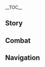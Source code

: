 {{CharacterTabs}}
{{LanguageTabs}}
__TOC__
==Story==
{{VO/Story
|character           = Baizhu
|language            = ko
|name                = 백출

<!-- Hello -->
|vo_01_01_title      = 첫 만남…
|vo_01_01_subtitle   = Hello
|vo_01_01_file       = VO_{language}{character} Hello.ogg
|vo_01_01_tx         = 네, 저는 「불복려」의 의사 백출입니다. 어디가 불편하시죠? 언제부터 아팠나요? 편하게 말해주세요… 네? 그냥 절 만나러 오신 거라고요? 죄송하지만 조금 기다려주세요. 기다리고 계신 환자분 먼저 봐 드리고 다시 얘기하죠
|vo_01_01_rm         = 

<!-- Chats -->
|vo_02_01_title      = 잡담·느린 템포
|vo_02_01_subtitle   = Chat: Let's Slow Down
|vo_02_01_file       = VO_{language}{character} Chat - Let's Slow Down.ogg
|vo_02_01_tx         = '''백출:''' 햇살도 좋고 바람도 선선하니 천천히 즐기며 가죠<br>'''장생:''' 너 숨차서 그러는 거지?
|vo_02_01_rm         = 
|vo_02_02_title      = 잡담·자연의 섭리
|vo_02_02_subtitle   = Chat: Natural Laws
|vo_02_02_file       = VO_{language}{character} Chat - Natural Laws.ogg
|vo_02_02_tx         = 삶과 죽음은 자연의 섭리니 거스를 수 없다라, 후후… 해보지 않으면 그 섭리의 한계가 어디인지 누가 알겠습니까?
|vo_02_02_rm         = 
|vo_02_03_title      = 잡담·체질
|vo_02_03_subtitle   = Chat: Physical Condition
|vo_02_03_file       = VO_{language}{character} Chat - Physical Condition.ogg
|vo_02_03_tx         = 콜록… 콜록… 오랜 고질병입니다. 별일 아니니 걱정하지 마세요
|vo_02_03_rm         = 

<!-- Weather -->
|vo_03_01_title      = 비가 올 때…
|vo_03_01_subtitle   = When It Rains
|vo_03_01_file       = VO_{language}{character} When It Rains.ogg
|vo_03_01_tx         = 비가 오면 습하고 추워지니 적당히 피할 곳을 찾도록 하죠
|vo_03_01_rm         = 
|vo_03_02_title      = 번개가 칠 때…
|vo_03_02_subtitle   = When Thunder Strikes
|vo_03_02_file       = VO_{language}{character} When Thunder Strikes.ogg
|vo_03_02_tx         = 무서워하지 말고 앞을 보세요. 나무 아래는 피하고 조심하면 벼락에 맞을 일은 없을 겁니다
|vo_03_02_rm         = 
|vo_03_03_title      = 눈이 올 때…
|vo_03_03_subtitle   = When It Snows
|vo_03_03_file       = VO_{language}{character} When It Snows.ogg
|vo_03_03_tx         = '''장생:''' …춥고, 졸려<br>'''백출:''' 장생? 벌써 잠든 건가…
|vo_03_03_rm         = 
|vo_03_04_title      = 햇살이 좋을 때…
|vo_03_04_subtitle   = When the Sun Is Out
|vo_03_04_file       = VO_{language}{character} When the Sun Is Out.ogg
|vo_03_04_tx         = '''백출:''' 날이 좋네. 「불복려」에 새로 들인 약초는…<br>'''장생:''' 걱정하지 마. 치치가 까먹었어도 아규가 알아서 잘 널어뒀겠지. 그러니까 햇볕이나 쬐자<br>'''백출:''' 그렇겠네
|vo_03_04_rm         = 
|vo_03_05_title      = 강풍이 불 때…
|vo_03_05_subtitle   = When the Wind Is Blowing
|vo_03_05_file       = VO_{language}{character} When the Wind Is Blowing.ogg
|vo_03_05_tx         = 바람이 이렇게 센데도 몸을 피하지 않는 건가요? 이런, 몸을 아끼셔야죠
|vo_03_05_rm         = 

<!-- Greetings -->
|vo_04_01_title      = 아침 인사…
|vo_04_01_subtitle   = Good Morning
|vo_04_01_file       = VO_{language}{character} Good Morning.ogg
|vo_04_01_tx         = 좋은 아침입니다. 전 식사하기 전 차를 마시곤 하는데, 한 잔 드릴까요?
|vo_04_01_rm         = 
|vo_04_02_title      = 점심 인사…
|vo_04_02_subtitle   = Good Afternoon
|vo_04_02_file       = VO_{language}{character} Good Afternoon.ogg
|vo_04_02_tx         = 식사 후엔 오래 앉아 계시지 마세요. 가볍게 걷는 편이 소화에 도움이 된답니다
|vo_04_02_rm         = 
|vo_04_03_title      = 저녁 인사…
|vo_04_03_subtitle   = Good Evening
|vo_04_03_file       = VO_{language}{character} Good Evening.ogg
|vo_04_03_tx         = 좋은 저녁이군요. 진료 때문이라면 죄송하지만 「불복려」 의사의 진료 시간은 끝났습니다. 물론 급한 일이라면 얘기가 다르겠지만요. 단지 절 보러 오신 거라면… 마침 잘됐군요. 지금부턴 제 개인 시간이니까요
|vo_04_03_rm         = 
|vo_04_04_title      = 굿나잇…
|vo_04_04_subtitle   = Good Night
|vo_04_04_file       = VO_{language}{character} Good Night.ogg
|vo_04_04_tx         = 잠자리에 들기 싫다고요? 하품하고 계신데요
|vo_04_04_rm         = 

<!-- About -->
|vo_05_01_title      = 백출 자신에 대해·고금 의학
|vo_05_01_subtitle   = About {character}: Modern vs. Ancient Medicine
|vo_05_01_file       = VO_{language}{character} About {character} - Modern vs. Ancient Medicine.ogg
|vo_05_01_tx         = 스승님께서 선조들의 귀한 처방을 정리해 주시긴 했죠. 고대 의학이 오랫동안 그 효과를 입증해왔지만, 그렇다고 옛것에 얽매여선 안 돼요. 옛날과 지금은 환경도 풍속도 다르기 때문에 과거의 처방이 여전히 효과적이란 법은 없으니까요. 환자의 귀중한 생명 앞에서 옛 처방만 고수해서야 되겠습니까
|vo_05_01_rm         = 
|vo_05_02_title      = 백출 자신에 대해·의사의 마음
|vo_05_02_subtitle   = About {character}: Bolstering Hope
|vo_05_02_friendship = 4
|vo_05_02_file       = VO_{language}{character} About {character} - Bolstering Hope.ogg
|vo_05_02_tx         = 오랜 시간 병을 앓은 사람은 정신이 무너지기 마련이에요. 심각한 병이라면 더 말할 것도 없죠. 이때 가장 중요한 건 몸의 치료가 아닌 믿음을 주는 거예요. 환자 본인이 살 수 없다고 생각하며 삶에 대한 의지를 잃으면 아무리 뛰어난 의술도 소용없게 되니까요
|vo_05_02_rm         = 

<!-- About Us -->
|vo_06_01_title      = 우리에 대해·환자
|vo_06_01_subtitle   = About Us: Doctor-Patient Relationship
|vo_06_01_file       = VO_{language}{character} About Us - Doctor-Patient Relationship.ogg
|vo_06_01_tx         = 「불복려」에 오신 모든 분은 귀천을 가리지 않고 동등하게 대합니다. 당신도 마찬가지예요. 최선을 다해 진료할 겁니다
|vo_06_01_rm         = 
|vo_06_02_title      = 우리에 대해·약 테스트
|vo_06_02_subtitle   = About Us: Medicine Testing
|vo_06_02_friendship = 6
|vo_06_02_file       = VO_{language}{character} About Us - Medicine Testing.ogg
|vo_06_02_tx         = 누군가에게는 독인 것이 다른 누군가에겐 명약이 되기도 하죠. 약리학적으로 성립하는 일입니다. 하지만 일반 환자에겐 말하면 안 돼요. 제가 독약을 처방했다는 걸 알면 다시는 오려고 하지 않을 테니까요.<br>알면서도 두려워하지 않는 건 당신이 처음입니다. 식견이 넓은 여행자님답달까, 그럼 저도 안심하고 센 약들을 드려도 되겠군요? 안 그래도 테스트해볼 사람이 없어서 곤란하던 참이거든요, 후후
|vo_06_02_rm         = 

<!-- Miscellany I -->
|vo_07_01_title      = 「신의 눈」에 대해…
|vo_07_01_subtitle   = About the [[Vision]]
|vo_07_01_friendship = 4
|vo_07_01_file       = VO_{language}{character} About the Vision.ogg
|vo_07_01_tx         = 후후, 신께서도 이 오만한 자가 생사의 길을 탐구하는 걸 허락하셨나 봅니다. 고맙게도, 때마침 신의 눈이 와줬거든요
|vo_07_01_rm         = 
|vo_07_02_title      = 하고 싶은 이야기·정과
|vo_07_02_subtitle   = Something to Share: Candied Fruit
|vo_07_02_friendship = 4
|vo_07_02_file       = VO_{language}{character} Something to Share - Candied Fruit.ogg
|vo_07_02_tx         = 비웃으실지도 모르겠지만 사실 전 쓴 약을 싫어합니다. 아시다시피 체질이 이런 터라 약을 입에 달고 사는데, 약을 다 먹고 정과로 쓴맛을 달래고 있죠
|vo_07_02_rm         = 
|vo_07_03_title      = 하고 싶은 이야기·비약
|vo_07_03_subtitle   = Something to Share: Secret Medication
|vo_07_03_friendship = 4
|vo_07_03_file       = VO_{language}{character} Something to Share - Secret Medication.ogg
|vo_07_03_tx         = 전에 몸이 조금만 불편해도 큰 병을 얻은 줄 아는 분들이 있었는데, 아무리 설명해도 들은 체도 하지 않길래 달콤달콤꽃과 청심으로 백색 무취 환약을 만들어 그 의심이 과한 「환자」분들께 처방해 드렸어요. 안정을 되찾은 그들은 「병세」가 나아졌다며 제 「비약」의 효과를 칭찬하더군요. 그럴 수 있죠, 이해합니다
|vo_07_03_rm         = 
|vo_07_04_title      = 흥미있는 일…
|vo_07_04_subtitle   = Interesting Things
|vo_07_04_file       = VO_{language}{character} Interesting Things.ogg
|vo_07_04_tx         = 수메르의 우림에는 다양한 종류의 버섯이 있다더군요. 환각을 일으키는 버섯도 있다던데, 약재로서 가치가 있겠어요. 다만 직접 가볼 기회가 오질 않네요. 나중에 직접 볼 수 있으면 얼마나 좋을까요?
|vo_07_04_rm         = 

<!-- About Others -->
|vo_08_01_title      = 치치에 대해…
|vo_08_01_subtitle   = About [[Qiqi]]
|vo_08_01_friendship = 4
|vo_08_01_file       = VO_{language}{character} About Qiqi.ogg
|vo_08_01_tx         = 맞아요. 치치의 의식을 봉인한 건 선인의 비술입니다. 전 치치 덕분에 죽어가는 사람을 붙잡는 법을 알게 됐죠. 선인마저도 아이를 불쌍히 여겨 억지로 「이 세상」에 붙들어놓았는데, 제가 겸사겸사 그 아이를 거두는 것도 안 될 게 없겠죠
|vo_08_01_rm         = 
|vo_08_02_title      = 호두에 대해·각자의 길
|vo_08_02_subtitle   = About [[Hu Tao]]: Different Approach
|vo_08_02_friendship = 4
|vo_08_02_file       = VO_{language}{character} About Hu Tao - Different Approach.ogg
|vo_08_02_tx         = 가는 길이 다를 뿐, 호 당주님께 불만은 없습니다. 굳이 따지자면 오히려 호 당주님께서 절 경계하시죠
|vo_08_02_rm         = 
|vo_08_03_title      = 호두에 대해·피로
|vo_08_03_subtitle   = About Hu Tao: Exhausting Encounters
|vo_08_03_friendship = 6
|vo_08_03_file       = VO_{language}{character} About Hu Tao - Exhausting Encounters.ogg
|vo_08_03_tx         = '''백출:''' 호 당주님께서 장사하실 때 방식이나 방법에 신경을 써주시면 좋을 텐데 말이야<br>'''장생:''' 아, 「불복려」 앞에 와서 광고했던 일 말이구나?<br>'''백출:''' 하아, 할일 없다고 치치를 귀찮게 구는 것도 그만하셔야 할 텐데<br>'''장생:''' 사실 호 당주한테 불만이 잔뜩이지?<br>'''백출:''' 그럴 리가. 다만 당주님께서 치치를 데려가실 때마다 총무부에 부탁해서 찾아야 하니까, 조금 많이 피곤할 뿐이야
|vo_08_03_rm         = 
|vo_08_04_title      = 감우에 대해…
|vo_08_04_subtitle   = About [[Ganyu]]
|vo_08_04_friendship = 4
|vo_08_04_file       = VO_{language}{character} About Ganyu.ogg
|vo_08_04_tx         = 선인들은 선천적으로 몸이 강해 설사 병에 걸려도 약의 도움 없이 자연적으로 치유돼요. 다쳤을 때 의사의 도움 없이는 나을 수 없는 평범한 사람들과는 다르죠
|vo_08_04_rm         = 
|vo_08_05_title      = 각청에 대해…
|vo_08_05_subtitle   = About [[Keqing]]
|vo_08_05_friendship = 4
|vo_08_05_file       = VO_{language}{character} About Keqing.ogg
|vo_08_05_tx         = 종종 피로감이 드러나는 안면부 상태로 봤을 때 옥형성은 자주 밤을 새우는 데다 근심이 많은 것 같군요. 건강을 지키려면 일을 내려놓고 가만히 쉬어야 하지만, 워낙 진취적인 분이라 건강과 업무를 등가교환 하기로 마음먹으신 것 같았어요. 제가 말해봤자 듣지 않으시겠죠
|vo_08_05_rm         = 
|vo_08_06_title      = 요요에 대해…
|vo_08_06_subtitle   = About [[Yaoyao]]
|vo_08_06_friendship = 4
|vo_08_06_file       = VO_{language}{character} About Yaoyao.ogg
|vo_08_06_tx         = …같이 놀자며 치치를 찾아올 때마다 약이 쓰다고 불평하더군요. 그러면서 안 쓴 약은 없냐고 묻던데, 사람 살리는 약이 안 쓸 수도 있나요?
|vo_08_06_rm         = 
|vo_08_07_title      = 종려에 대해…
|vo_08_07_subtitle   = About [[Zhongli]]
|vo_08_07_friendship = 4
|vo_08_07_file       = VO_{language}{character} About Zhongli.ogg
|vo_08_07_tx         = 종려 씨는 워낙 박학다식하셔서 그런지 비주류 고대 의학에 관한 얘기가 나와도 막힘없이 대화를 이어가시더군요. 저한테 오지 않아도 분명 자신만의 치료 방법으로 발열 두통 같은 잔병들은 스스로 해결하실 것 같네요
|vo_08_07_rm         = 
|vo_08_08_title      = 소에 대해…
|vo_08_08_subtitle   = About [[Xiao]]
|vo_08_08_quest      = The Heart of Healing
|vo_08_08_friendship = 4
|vo_08_08_file       = VO_{language}{character} About Xiao.ogg
|vo_08_08_tx         = '''백출:''' 항마대성은 지키기 위해 싸우시죠. 참 자비로운 분이세요. 그분을 직접 뵌 적이 있는데, 기절하신 상태라 불복려로 모셔와 하루 동안 보살펴드렸죠. 다만 아쉽게도, 당시엔 그분의 정체를 몰랐고, 몇 마디 나눠보기도 전에 떠나셨습니다<br>'''장생:''' 그 후에 또 만났잖아. 아쉬울 건 또 뭐야<br>'''백출:''' 그것도 그렇네
|vo_08_08_rm         = 
|vo_08_09_title      = 타이나리에 대해…
|vo_08_09_subtitle   = About [[Tighnari]]
|vo_08_09_friendship = 4
|vo_08_09_file       = VO_{language}{character} About Tighnari.ogg
|vo_08_09_tx         = 수메르 아카데미아에 지인이 있으시다고요? 그러면 타이나리라는 분과 연결해주실 수 있을까요? 약초와 관련해서 여쭤보고 싶은 게 잔뜩 있거든요
|vo_08_09_rm         = 
|vo_08_10_title      = 가명에 대해…
|vo_08_10_subtitle   = About [[Gaming]]
|vo_08_10_friendship = 4
|vo_08_10_file       = VO_{language}{character} About Gaming.ogg
|vo_08_10_tx         = 다른 또래들에 비해 몸에 오래된 상처와 병이 많은 편인데, 올 때마다 꼭 새로 멍이 들거나 어딜 접질려서 오더군요. 하아… 말로 설득하는 건 안 통합니다. 전에 붕대 감는 법과 기본적인 상처 관리법을 알려줬는데 그거라도 도움이 됐으면 좋겠네요
|vo_08_10_rm         = 

<!-- More About -->
|vo_09_01_title      = 백출에 대해 알기·첫 번째
|vo_09_01_subtitle   = More About {character}: I
|vo_09_01_file       = VO_{language}{character} More About {character} - 01.ogg
|vo_09_01_tx         = 병을 고치는 의사에게 재밌는 게 뭐가 있겠습니까. 전설에 관심 있으신 거라면, 차라리 화유다관의 이야기꾼을 찾아가는 게 좋을 것 같네요
|vo_09_01_rm         = 
|vo_09_02_title      = 백출에 대해 알기·두 번째
|vo_09_02_subtitle   = More About {character}: II
|vo_09_02_quest      = The Heart of Healing
|vo_09_02_friendship = 3
|vo_09_02_file       = VO_{language}{character} More About {character} - 02.ogg
|vo_09_02_tx         = 심금을 울리는 이야기라니, 정말 모르겠는걸요. 스승님께 의학을 배우는 과정에서도 딱히 고난이랄 게 없었거든요. 그럭저럭 머리가 돌아간다는 것을 아시고는, 제게 맹세를 하게 하신 뒤 바로 제자로 받아주셨죠
|vo_09_02_rm         = 
|vo_09_03_title      = 백출에 대해 알기·세 번째
|vo_09_03_subtitle   = More About {character}: III
|vo_09_03_quest      = The Heart of Healing
|vo_09_03_friendship = 4
|vo_09_03_file       = VO_{language}{character} More About {character} - 03.ogg
|vo_09_03_tx         = 맹세는 단순했어요. 대략 이랬죠.<br>「…병으로 고통받는 이가 도움을 청할 때 그의 귀천을 묻지 않고, 앞뒤를 재지 않으며, 좋고 나쁨을 따지지 않는다. 환자의 고통을 자신의 것으로 여기며, 그렇게 만인의 의사가 될 것이다」
|vo_09_03_rm         = 
|vo_09_04_title      = 백출에 대해 알기·네 번째
|vo_09_04_subtitle   = More About {character}: IV
|vo_09_04_quest      = The Heart of Healing
|vo_09_04_friendship = 5
|vo_09_04_file       = VO_{language}{character} More About {character} - 04.ogg
|vo_09_04_tx         = 스승님의 말씀은 이해합니다. 외부 요소에 흔들리지 말고, 환자를 위해 더 고민하라는 거겠죠. 환자들을 위해 스스로를 희생하는, 참으로 정직하고 인자한 어르신이셨죠. 천수를 누리시기도 전에 떠나버리셨지만요
|vo_09_04_rm         = 
|vo_09_05_title      = 백출에 대해 알기·다섯 번째
|vo_09_05_subtitle   = More About {character}: V
|vo_09_05_quest      = The Heart of Healing
|vo_09_05_friendship = 6
|vo_09_05_file       = VO_{language}{character} More About {character} - 05.ogg
|vo_09_05_tx         = 의사란 만인을 구하는 직업이죠. 하지만 저는 만인에 의사 본인도 포함된다고 생각합니다. 의사로서 다른 사람뿐만 아니라 자신도 돌봐야 해요. 타인을 위해 희생하는 건 존경할 만한 일이지만, 희생하기 위해 태어난 사람은 없어요. 그래서는 안 됩니다
|vo_09_05_rm         = 

<!-- Miscellany II -->
|vo_10_01_title      = 백출의 취미…
|vo_10_01_subtitle   = {character}'s Hobbies
|vo_10_01_file       = VO_{language}{character} Hobbies.ogg
|vo_10_01_tx         = 약재를 분류하고 특성에 맞춰 환약이나 연고를 만들죠. 이젠 너무나도 익숙한 과정이랄까요. 세상 사람들은 그 과정이 어렵고 복잡하다 말하지만, 사실 무한한 재미가 숨겨져 있답니다. 하늘과 땅이 만들어낸 것들을 작은 약으로 압축해 생명을 구하다니, 정말 신기하지 않나요?
|vo_10_01_rm         = 
|vo_10_02_title      = 백출의 고민…
|vo_10_02_subtitle   = {character}'s Troubles
|vo_10_02_file       = VO_{language}{character} Troubles.ogg
|vo_10_02_tx         = 병을 치료할 때 가장 힘든 건 처방이 아니라 원인을 찾는 거예요. 하… 환자들의 몸이 불편한 이유는 셀 수 없을 만큼 다양하거든요. 절운고추 먹기 대회에 나가서 위장병에 걸린 사람, 물을 너무 많이 마셔서 어지럼증과 구토를 겪는 사람까지… 전 사람들이 쓸데없이 몸을 혹사시키지 말고 건강을 챙겼으면 합니다
|vo_10_02_rm         = 
|vo_10_03_title      = 좋아하는 음식…
|vo_10_03_subtitle   = Favorite Food
|vo_10_03_file       = VO_{language}{character} Favorite Food.ogg
|vo_10_03_tx         = 편식은 좋지 않아요. 고기, 달걀, 우유, 채소, 과일 등… 영양소가 풍부한 음식은 골고루 챙겨 먹어야죠. 그렇다고 과하면 안 됩니다. 폭식도 몸에 해롭거든요. 잔소리로 여기지 마세요. 의사이니까 그만큼 식습관의 중요성을 아는 겁니다
|vo_10_03_rm         = 
|vo_10_04_title      = 싫어하는 음식…
|vo_10_04_subtitle   = Least Favorite Food
|vo_10_04_file       = VO_{language}{character} Least Favorite Food.ogg
|vo_10_04_tx         = 사탕을 잔뜩 사셨군요? 치아 건강에 좋지 않으니 한 번에 너무 많이 먹진 마세요. 저 말인가요? 단 걸 과하게 섭취하는 편은 아니죠. 매운 음식도 자주 먹지 않습니다. 맞아요, 전 식단 관리를 하는 편이에요. 제 식단도 지키지 못하면, 환자에게 무슨 건의를 하겠습니까?
|vo_10_04_rm         = 

<!-- Receiving a Gift -->
|vo_11_01_title      = 선물 획득·첫 번째
|vo_11_01_subtitle   = Receiving a Gift: I
|vo_11_01_file       = VO_{language}{character} Receiving a Gift - 01.ogg
|vo_11_01_tx         = '''장생:''' 또 있어? 더 내놔봐!<br>'''백출:''' 정말 맛있네요
|vo_11_01_rm         = 
|vo_11_02_title      = 선물 획득·두 번째
|vo_11_02_subtitle   = Receiving a Gift: II
|vo_11_02_file       = VO_{language}{character} Receiving a Gift - 02.ogg
|vo_11_02_tx         = 요리 실력이 느셨군요. 축하드립니다
|vo_11_02_rm         = 
|vo_11_03_title      = 선물 획득·세 번째
|vo_11_03_subtitle   = Receiving a Gift: III
|vo_11_03_file       = VO_{language}{character} Receiving a Gift - 03.ogg
|vo_11_03_tx         = 안심하세요. 약보단 맛있으니까요
|vo_11_03_rm         = 

<!-- Birthday -->
|vo_12_01_title      = 생일…
|vo_12_01_subtitle   = Birthday
|vo_12_01_file       = VO_{language}{character} Birthday.ogg
|vo_12_01_tx         = '''장생:''' 뭐라고 하지… 으, 백출. 말 좀 해봐<br>'''백출:''' 아, 생일 축하 말 말이야?<br>'''장생:''' 바로 그거야<br>'''백출:''' 매일 오늘처럼 즐겁길 바라며, 늘 행운이 함께하길. 여행자, 생일 축하해~<br>'''장생:''' 그렇게 다 말해버리면 난 어떡하라고? 됐어, 난 다른 걸 고민해봐야지. 그러니까 여행자… 음… 음… 으, 적당한 말이 떠오르지 않네. 그냥 항상 행복하라고!<br>'''장생:''' 왜 웃는 건데, 인간들은 정말 번거로워, 뱀보다 더 비비 꼬였다니까
|vo_12_01_rm         = 

<!-- Feelings About Ascension -->
|vo_13_01_title      = 돌파의 느낌·기
|vo_13_01_subtitle   = Feelings About Ascension: Intro
|vo_13_01_ascension  = 1
|vo_13_01_file       = VO_{language}{character} Feelings About Ascension - 01.ogg
|vo_13_01_tx         = 모든 일엔 순서가 있으니 조급해하지 말아요
|vo_13_01_rm         = 
|vo_13_02_title      = 돌파의 느낌·승
|vo_13_02_subtitle   = Feelings About Ascension: Building Up
|vo_13_02_ascension  = 2
|vo_13_02_file       = VO_{language}{character} Feelings About Ascension - 02.ogg
|vo_13_02_tx         = 신경 써주신 덕분에 전보다 건강해진 것 같군요
|vo_13_02_rm         = 
|vo_13_03_title      = 돌파의 느낌·전
|vo_13_03_subtitle   = Feelings About Ascension: Climax
|vo_13_03_ascension  = 4
|vo_13_03_file       = VO_{language}{character} Feelings About Ascension - 03.ogg
|vo_13_03_tx         = 체질이 변해서 그런지 정신이 전보다 맑아졌어요. 종일 진료를 봐도 피곤하지 않네요. 모두 여행자님 덕분입니다
|vo_13_03_rm         = 
|vo_13_04_title      = 돌파의 느낌·결
|vo_13_04_subtitle   = Feelings About Ascension: Conclusion
|vo_13_04_ascension  = 6
|vo_13_04_file       = VO_{language}{character} Feelings About Ascension - 04.ogg
|vo_13_04_tx         = 그동안 고생하셨습니다. 분명 의사는 저인데 제 몸을 위해 여행자님이 애써주셨네요. 콜록콜록… 송구합니다. 걱정하지 마세요. 앞으로는 이럴 일은 없을 테니, 제가 보살펴 드릴게요
|vo_13_04_rm         = 
|vo_13_04_tl         = 
}}

==Combat==
{{Combat VO
|character           = Baizhu
|language            = ko

<!-- Elemental Skill -->
|skill_1_tx          = '''장생:''' 약을 먹어야지~
|skill_1_rm          = 
|skill_2_tx          = 몸에 좋은 약은 쓴 법이죠
|skill_2_rm          = 
|skill_3_tx          = 약의 삼 할은 독이랍니다
|skill_3_rm          = 

<!-- Elemental Burst -->
|burst_1_tx          = 병은 빨리 치료해야 해요
|burst_1_rm          = 
|burst_2_tx          = 목숨을 소중히 여겨야죠
|burst_2_rm          = 
|burst_3_tx          = 시도하는 것 자체로 값진 것입니다
|burst_3_rm          = 

<!-- Sprint Start -->
|sprint-s_1_tx       = 콜록… 콜록
|sprint-s_1_rm       = 
|sprint-s_2_file     = Sprint Start 02,Sprint Start 03

<!-- Deploying Wind Glider -->
|glider_1_file       = Deploying Wind Glider 01,Deploying Wind Glider 02,Deploying Wind Glider 03

<!-- Opening Treasure Chest -->
|chest_1_tx          = '''장생:''' 그 고생을 한 게 겨우 이거 때문이야?<br>'''백출:''' 장생…
|chest_1_rm          = 
|chest_2_tx          = 모험은 참 쉽지 않네요
|chest_2_rm          = 
|chest_3_tx          = 혹시 모르니 돌아가면 손을 꼭 씻도록 하죠
|chest_3_rm          = 

<!-- Low HP -->
|low-hp_1_tx         = …아직 견딜 만합니다
|low-hp_1_rm         = 
|low-hp_2_tx         = '''장생:''' 안 좋아! 안 좋다고!
|low-hp_2_rm         = 
|low-hp_3_tx         = 아직… 쓰러질 순 없어요
|low-hp_3_rm         = 

<!-- Ally Low HP -->
|ally-low-hp_1_tx    = 조급해하지 말아요
|ally-low-hp_1_rm    = 
|ally-low-hp_2_tx    = 상처를 돌봐야겠군요…
|ally-low-hp_2_rm    = 

<!-- Fallen -->
|fallen_1_tx         = 생명은 마치 등불처럼…
|fallen_1_rm         = 
|fallen_2_tx         = 장생, 미안해…
|fallen_2_rm         = 
|fallen_3_tx         = 의사로서 부끄럽구나…
|fallen_3_rm         = 

<!-- Light Hit Taken -->
|hit-l_1_tx          = 아… 안경이
|hit-l_1_rm          = 
|hit-l_2_file        = Light Hit Taken 02,Light Hit Taken 03,Light Hit Taken 04,Light Hit Taken 05,Light Hit Taken 06

<!-- Heavy Hit Taken -->
|hit-h_1_tx          = …이 정도 고통 따위
|hit-h_1_rm          = 
|hit-h_2_file        = Heavy Hit Taken 02,Heavy Hit Taken 03,Heavy Hit Taken 04,Heavy Hit Taken 05,Heavy Hit Taken 06

<!-- Joining Party -->
|join_1_tx           = 상처는 제게 맡기세요
|join_1_rm           = 
|join_2_tx           = 왕진 나갈 시간이네요
|join_2_rm           = 
|join_3_tx           = 너무 멀리 가진 않았으면 좋겠네요…
|join_3_rm           = 

<!-- Character Idles -->
|idle_1_file         = 

<!-- Light Attack -->
|atk-l_1_file        = Light Attack 01,Light Attack 02,Light Attack 03,Light Attack 04,Light Attack 05,Light Attack 06,Light Attack 07

<!-- Mid Attack -->
|atk-m_1_file        = Mid Attack 01,Mid Attack 02,Mid Attack 03

<!-- Heavy Attack -->
|atk-h_1_file        = Heavy Attack 01,Heavy Attack 02,Heavy Attack 03

<!-- Climbing -->
|climb_1_file        = Climbing 01,Climbing 02,Climbing 03

<!-- Climbing Breath -->
|climb-b_1_file      = Climbing Breath 01,Climbing Breath 02,Climbing Breath 03

<!-- Jumping -->
|jump_1_file         = Jumping 01,Jumping 02,Jumping 03,Jumping 04,Jumping 05
}}

==Navigation==
{{Character Navbox|VO-KO}}